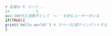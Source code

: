 ```r
# 乱雑な R コード...
1+            1
x=1:10#代入演算子として '<-' を好むユーザーがいる
if(TRUE){
print('Hello world!') # スペース2個でインデントする
}
```

